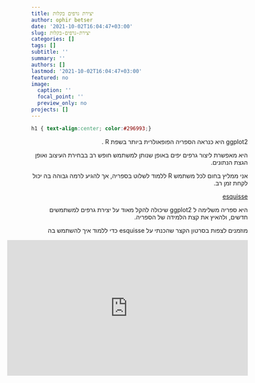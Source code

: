 ```yaml
---
title: יצירת גרפים בקלות
author: ophir betser
date: '2021-10-02T16:04:47+03:00'
slug: יצירת-גרפים-בקלות
categories: []
tags: []
subtitle: ''
summary: ''
authors: []
lastmod: '2021-10-02T16:04:47+03:00'
featured: no
image:
  caption: ''
  focal_point: ''
  preview_only: no
projects: []
---
```


```css
h1 { text-align:center; color:#296993;}
```

<div style="text-align:right;" dir="rtl">

ggplot2
היא כנראה הספריה הפופאולרית ביותר בשפת
R
.

היא מאפשרת ליצור גרפים יפים באופן שנותן למשתמש חופש רב בבחירת העיצוב ואופן הגצת הנתונים.

אני ממליץ בחום לכל משתמש 
R
ללמוד לשלוט בספריה,
אך להגיע לרמה גבוהה בה יכול לקחת זמן רב.



<div dir="ltr"> [esquisse](https://cran.r-project.org/web/packages/esquisse/vignettes/get-started.html) </div> היא ספריה משלימה ל
ggplot2
שיכולה להקל מאוד על יצירת גרפים למשתמשים חדשים,
ולהאיץ את קצת הלמידה של הספריה.

מוזמנים לצפות בסרטון הקצר שהכנתי על
esquisse
כדי ללמוד איך להשתמש בה

<div style="text-align:center;">
<iframe width="560" height="315" src="https://www.youtube.com/embed/7-5G8I7Cpsw" frameborder="0" allowfullscreen></iframe>
</div>


</div>
